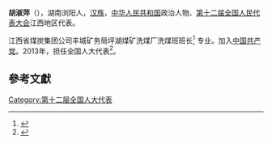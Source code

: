 '''胡淑萍'''（{{bd|1966年||}}），湖南浏阳人，[[汉族|汉族]]，[[中华人民共和国|中华人民共和国]]政治人物、[[第十二届全国人民代表大会|第十二届全国人民代表大会]]江西地区代表。

江西省煤炭集团公司丰城矿务局坪湖煤矿洗煤厂洗煤班班长<ref>{{cite news|title=全国人大代表胡淑萍：资源会枯竭 煤企需转型|url=http://jiangxi.jxnews.com.cn/system/2013/03/05/012311637.shtml|accessdate=2013-04-05|newspaper=大江网|archive-date=2019-09-03|archive-url=https://web.archive.org/web/20190903082342/http://jiangxi.jxnews.com.cn/system/2013/03/05/012311637.shtml|dead-url=no}}</ref> 专业。加入[[中国共产党|中国共产党]]。2013年，担任全国人大代表<ref>{{cite news|title=全国人大代表信息-胡淑萍|url= http://210.82.31.1:8084/delegate/viewDelegate.action?dbid=121155|accessdate=2013-04-05|newspaper=全国人大网|archive-url=https://web.archive.org/web/20160305222218/http://www.npc.gov.cn/delegate/viewDelegate.action?dbid=121155|archive-date=2016-03-05|dead-url=yes}}</ref>。

==參考文獻==
{{reflist}}
{{中国政治人物小作品}}

[[Category:第十二届全国人大代表|Category:第十二届全国人大代表]]